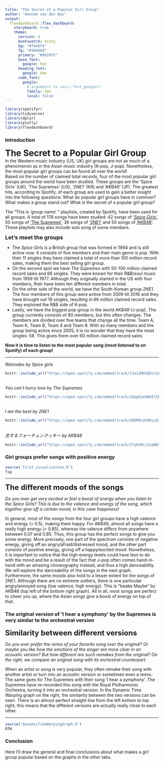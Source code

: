 ```yaml
---
title: "The Secret of a Popular Girl Group"
author: "Hannah van den Bos"
output: 
  flexdashboard::flex_dashboard:
    storyboard: true
    theme: 
      version: 4
      bootswatch: minty
      bg: "#f4ebfe"
      fg: "#36046d"
      primary: "#9b19f5"
      base_font: 
        google: Sen
      heading_font:
        google: Sen
      code_font:
        google: 
          # arguments to sass::font_google() 
          family: Sen
          local: false
---
```


```r
library(spotifyr)
library(tidyverse)
library(dplyr)
library(plotly)
library(flexdashboard)
```

### Introduction {data-commentary-width=325}
<font style = "font-size: 28px"><b>The Secret to a Popular Girl Group</b></font>
<br>In the Western music industry (US, UK) girl groups are not as much of a phenomenon as in the Asian music industry (K-pop, J-pop). Nonetheless, the most popular girl groups can be found all over the world! <br>
Based on the number of claimed total records, four of the most popular girl groups around the world have been studied. These groups are the 'Spice Girls' (UK), 'The Supremes' (US), '2NE1' (KR) and 'AKB48' (JP). The greatest hits, according to Spotify, of each group are used to gain a better insight into the following questions: What do popular girl groups have in common? What makes a group stand out? What is the secret of a popular girl group?

The “This is ‘group name’ “ playlists, created by Spotify, have been used for all groups. A total of 178 songs have been studied: 42 songs of ['Spice Girls'](https://open.spotify.com/playlist/37i9dQZF1DWWUJdr9ahsbf?si=703516584f9c4744), 50 songs of ['The Supremes'](https://open.spotify.com/playlist/37i9dQZF1DZ06evO30nCXS?si=f61e832b039d4597), 36 songs of ['2NE1'](https://open.spotify.com/playlist/37i9dQZF1DZ06evO0Jta80?si=3715e1ada03e426f) and 50 songs of ['AKB48'](https://open.spotify.com/playlist/37i9dQZF1DZ06evNZWreOe?si=1d97fca59dd34f95). These playlists may also include solo song of some members.

<font style = "font-size: 18px"><b>Let's meet the groups</b></font>

* The <i>Spice Girls</i> is a British group that was formed in 1994 and is still active now. It consists of five members and their main genre is pop. With their 11 singles they have claimed a total of more than 100 million record sales, making them the best selling girl group.
* On the second spot we have <i>The Supremes</i> with 50-100 million claimed record sales and 66 singles. They were known for their R&B/soul music from 1959 till 1977. Although they originally started in the US with four members, their have been ten different members in total.
* On the other side of the world, we have the South-Korean group <i>2NE1</i>. The four members of this group were active from 2009 till 2016 and they have brought out 18 singles, resulting in 66 million claimed record sales. They explored the R&B side of K-pop.
* Lastly, we have the biggest pop group in the world <i>AKB48</i> (J-pop). The group currently consists of 80 members, but this often changes. The members are divided over five teams that change all the time: Team A, Team K, Team B, Team 4 and Team 8. With so many members and the group being active since 2005, it is no wonder that they have the most singles: 59. This gives them over 60 million claimed record sales. 

<b>Now it is time to listen to the most popular song (most listened to on Spotify) of each group!</b>

***
<i>Wannabe by Spice girls</i>
```r
knitr::include_url("https://open.spotify.com/embed/track/1Je1IMUlBXcx1Fz0WE7oPT?utm_source=generator", height = "100")
```
<br><i>You can't hurry love by The Supremes</i>
```r
knitr::include_url("https://open.spotify.com/embed/track/1OppEieGNdItZbE14gLBEv?utm_source=generator", height = "100")
```
<br><i>I am the best by 2NE1</i>
```r
knitr::include_url("https://open.spotify.com/embed/track/26EM9sZnQkLLQxixGd88KE?utm_source=generator", height = "100")
```
<br><i> 恋するフォーチュンクッキー by AKB48</i>
```r
knitr::include_url("https://open.spotify.com/embed/track/37yHxMij3cpN8SdO915LUI?utm_source=generator", height = "100")
```

### Girl groups prefer songs with positive energy {data-commentary-width=600}


```r
source('first_visualisation.R')
fig
```

***

<font style = "font-size: 24px"><b>The different moods of the songs</b></font>

<i>Do you ever get very excited or feel a boost of energy when you listen to the Spice Girls? This is due to the valence and energy of the song, which together give off a certain mood, in this case happiness! </i>

In general, most of the songs from the four girl groups have a high valence and energy (> 0.5), making them happy. For AKB48, almost all songs have a really high energy (> 0.85), whereas the valence differs from anywhere between 0.07 and 0.85. Thus, this group has the perfect songs to give you some energy. More precisely, one part of the spectrum consists of negative energy, giving off an angry/afraid/distressed mood, and the other part consists of positive energy, giving off a happy/excited mood. Nonetheless, it is important to notice that the high energy levels could have less to do with the mood and be a result of the fact that J-pop often comes hand-in-hand with an amazing choreography instead, and thus a high danceability. We will explore the danceability of the songs in the next graph. Furthermore, the same moods also hold to a lesser extent for the songs of 2NE1.
Although there are no extreme outliers, there is one particular angry/annoyed song (low valence, high energy). This is "liwake Maybe" by AKB48 (top left of the bottom right graph).
All in all, most songs are perfect to cheer you up, where the Asian songs give a boost of energy on top of that.

### The original version of 'I hear a symphony' by the Supremes is very similar to the orchestral version {data-commentary-width=700}

<font style = "font-size: 24px"><b>Similarity between different versions</b></font>

<i>Do you ever prefer the remix of your favorite song over the original? Or maybe you like how the emotions of the singer are more clear in an acoustic version? But how different are such remakes from the original? On the right, we compare an original song with its orchestral counterpart. </i>

When an artist or song is very popular, they often remake their song with another artist or turn into an acoustic version or sometimes even a remix. The same goes for The Supremes with their song 'I hear a symphony'. The Supremes have re-recorded this song with the Royal Philharmonic Orchestra, turning it into an orchestral version. In the Dynamic Time Warping graph on the right, the similarity between the two versions can be seen. There is an almost perfect straight line from the left bottom to top right, this means that the different versions are actually really close to each other.

***
```r
source('DynamicTimeWarpingGraph.R')
DTW
```

### Conclusion

Here I'll draw the general and final conclusions about what makes a girl group popular based on the graphs in the other tabs.